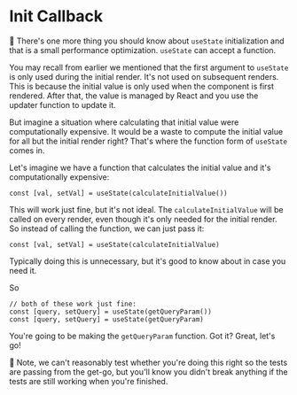 # Init Callback

<EpicVideo url="https://www.epicreact.dev/workshops/react-hooks/init-callback" />

🦉 There's one more thing you should know about `useState` initialization and
that is a small performance optimization. `useState` can accept a function.

You may recall from earlier we mentioned that the first argument to `useState`
is only used during the initial render. It's not used on subsequent renders.
This is because the initial value is only used when the component is first
rendered. After that, the value is managed by React and you use the updater
function to update it.

But imagine a situation where calculating that initial value were
computationally expensive. It would be a waste to compute the initial value for
all but the initial render right? That's where the function form of `useState`
comes in.

Let's imagine we have a function that calculates the initial value and it's
computationally expensive:

```tsx
const [val, setVal] = useState(calculateInitialValue())
```

This will work just fine, but it's not ideal. The `calculateInitialValue` will
be called on every render, even though it's only needed for the initial render.
So instead of calling the function, we can just pass it:

```tsx
const [val, setVal] = useState(calculateInitialValue)
```

Typically doing this is unnecessary, but it's good to know about in case you
need it.

So

```tsx
// both of these work just fine:
const [query, setQuery] = useState(getQueryParam())
const [query, setQuery] = useState(getQueryParam)
```

You're going to be making the `getQueryParam` function. Got it? Great, let's go!

<callout-info>
	🚨 Note, we can't reasonably test whether you're doing this right so the tests
	are passing from the get-go, but you'll know you didn't break anything if the
	tests are still working when you're finished.
</callout-info>
